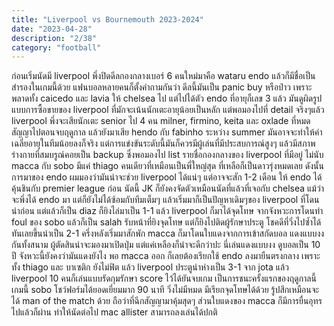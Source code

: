 ```yaml
---
title: "Liverpool vs Bournemouth 2023-2024"
date: "2023-04-28"
description: "2/38"
category: "football"
---
```


  ก่อนเริ่มนัดมี liverpool พึ่งปิดดีลกองกลางเบอร์ 6 คนใหม่มาคือ wataru endo แล้วก็มีชื่อเป็นสำรองในเกมนี้ด้วย แฟนบอลหลายคนก็ตั้งคำถามกันว่า ดีลนี้มันเป็น panic buy หรือป่าว เพราะพลาดทั้ง caicedo และ lavia ให้ chelsea ไป แต่ไปได้ตัว endo ที่อายุก็เลข 3 แล้ว มันดูผิดรูปแบบการซื้อขายของ liverpool ที่มักจะเน้นนักเตะอายุน้อยเป็นหลัก แต่พอมองไปที่ detail จริงๆแล้ว liverpool พึ่งจะเสียนักเตะ senior ไป 4 คน milner, firmino, keita และ oxlade ที่หมดสัญญาไปตอนจบฤดูกาล แล้วยังมาเสีย hendo กับ fabinho ระหว่าง summer มันอาจจะทำให้ค่าเฉลี่ยอายุในทีมน้อยลงก็จริง แต่การแข่งขันระดับนี้มันก็ควรมีผู้เล่นที่มีประสบการณ์สูงๆ แล้วมีสภาพร่างกายที่สมบรูณ์คอยเป็น backup ซึ่งพอมองไป list รายชื่อกองกลางของ liverpool ที่มีอยู่ ไม่นับ macca กับ sobo มีแค่ thiago คนเดียวที่เหมือนเป็นพี่ใหญ่สุด ที่เหลือก็เป็นดาวรุ่งหมดเลย ดังนั้นการมาของ endo ผมมองว่ามันน่าจะช่วย liverpool ได้แน่ๆ แต่อาจจะสัก 1-2 เดือน ให้ endo ได้คุ้นชินกับ premier league ก่อน
  นัดนี้ JK ก็ยังคงจัดตัวเหมือนนัดที่แล้วที่เจอกับ chelsea แม้ว่าจะพึ่งได้ endo มา แต่ก็ยังไม่ได้ซ้อมกับทีมเต็มๆ แล้วเริ่มมาก็เป็นปัญหาเดิมๆของ liverpool ที่โดนนำก่อน แต่แล้วก็เป็น diaz ก็ยิงไล่มาเป็น 1-1 แล้ว liverpool ก็มาได้จุดโทษ จากจังหวะการโดนทำ foul ของ sobo แล้วก็เป็น salah รับหน้าที่ยิงจุดโทษ แต่ก็ยิงไปติดผู้รักษาประตู โชคดีที่วิ่งไปซ้ำได้ทันเลยขึ้นนำเป็น 2-1
  ครึ่งหลังเริ่มมาสักพัก macca ก็มาโดนใบแดงจากการเข้าสกัดบอล แดงแบบงงกันทั้งสนาม ผู้ตัดสินน่าจะมองมาเปิดปุ่ม แต่แค่เหลืองก็น่าจะดีกว่าปะ นี่เล่นแดงแบบงง ดูบอลเป็น 10 ปี จังหวะนี้ยังคงว่ามันแดงยังไง พอ macca ออก ก็เลยต้องเรียกใช้ endo ลงมายืนตรงกลาง เพราะทั้ง thiago และ บาเซติก ยังไม่ฟิต แล้ว liverpool ประตูนำห่างเป็น 3-1 จาก jota แล้ว liverpool 10 คนก็เล่นแบบรัดกุมรักษา score ไว้ได้ยันจบเกม เป็นการชนะครั้งแรกของฤดูกาลนี้
  เกมนี้ sobo โชว์ฟอร์มได้ยอดเยี่ยมมาก 90 นาที วิ่งไม่มีหมด มีเรียกจุดโทษได้ด้วย รู้ปสึกเหมือนจะได้ man of the match ด้วย ถือว่าที่ฉีกสัญญามาคุ้มสุดๆ ส่วนใบแดงของ macca ก็มีการยื่นอุทรไปแล้วก็ผ่าน ทำให้นัดต่อไป mac allister สามารถลงเล่นได้ปกติ
